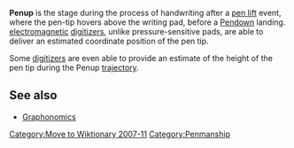 [[Category:Move to Wiktionary 2007-11]]
'''Penup''' is the stage during the process of handwriting after a [[pen lift]] event, where the pen-tip hovers above the writing pad, before a [[Pendown]] landing. [[electromagnetic]] [[digitizer]]s, unlike pressure-sensitive pads, are able to deliver an estimated coordinate position of the pen tip.

Some [[digitizer]]s are even able to provide an estimate of the height of the pen tip during the Penup [[trajectory]].

==See also==
*[[Graphonomics]]

[[Category:Penmanship]]